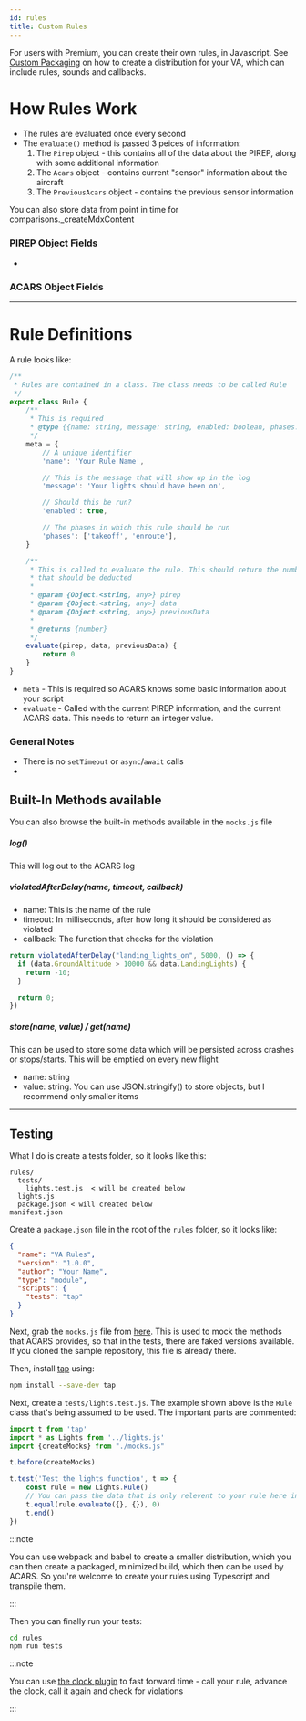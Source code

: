 ```yaml
---
id: rules
title: Custom Rules
---
```


For users with Premium, you can create their own rules, in Javascript. See [Custom Packaging](custom_packaging) on how to create a distribution for your VA, which can include rules, sounds and callbacks.

# How Rules Work

- The rules are evaluated once every second
- The `evaluate()` method is passed 3 peices of information:
  1. The `Pirep` object - this contains all of the data about the PIREP, along with some additional information
  1. The `Acars` object - contains current "sensor" information about the aircraft
  1. The `PreviousAcars` object - contains the previous sensor information

You can also store data from point in time for comparisons._createMdxContent

### PIREP Object Fields

-

### ACARS Object Fields

---

# Rule Definitions

A rule looks like:

```js
/**
 * Rules are contained in a class. The class needs to be called Rule
 */
export class Rule {
    /**
     * This is required
     * @type {{name: string, message: string, enabled: boolean, phases: string[]}}
     */
    meta = {
        // A unique identifier
        'name': 'Your Rule Name',

        // This is the message that will show up in the log
        'message': 'Your lights should have been on',

        // Should this be run?
        'enabled': true,

        // The phases in which this rule should be run
        'phases': ['takeoff', 'enroute'],
    }

    /**
     * This is called to evaluate the rule. This should return the number of points
     * that should be deducted
     *
     * @param {Object.<string, any>} pirep
     * @param {Object.<string, any>} data
     * @param {Object.<string, any>} previousData
     *
     * @returns {number}
     */
    evaluate(pirep, data, previousData) {
        return 0
    }
}
```

- `meta` - This is required so ACARS knows some basic information about your script
- `evaluate` - Called with the current PIREP information, and the current ACARS data. This needs to return an integer value.

### General Notes

- There is no `setTimeout` or `async`/`await` calls
-

## Built-In Methods available

You can also browse the built-in methods available in the `mocks.js` file

##### log()

This will log out to the ACARS log

##### violatedAfterDelay(name, timeout, callback)

- name: This is the name of the rule
- timeout: In milliseconds, after how long it should be considered as violated
- callback: The function that checks for the violation

```js
return violatedAfterDelay("landing_lights_on", 5000, () => {
  if (data.GroundAltitude > 10000 && data.LandingLights) {
    return -10;
  }

  return 0;
})
```

##### store(name, value) / get(name)

This can be used to store some data which will be persisted across crashes or stops/starts. This will be emptied on every new flight

- name: string
- value: string. You can use JSON.stringify() to store objects, but I recommend only smaller items

---

## Testing

What I do is create a tests folder, so it looks like this:

```
rules/
  tests/
    lights.test.js  < will be created below
  lights.js
  package.json < will created below
manifest.json
```

Create a `package.json` file in the root of the `rules` folder, so it looks like:

```json
{
  "name": "VA Rules",
  "version": "1.0.0",
  "author": "Your Name",
  "type": "module",
  "scripts": {
    "tests": "tap"
  }
}
```

Next, grab the `mocks.js` file from [here](). This is used to mock the methods that ACARS provides, so that in the tests, there are faked versions available. If you cloned the sample repository, this file is already there.

Then, install [tap](https://node-tap.org) using:

```bash
npm install --save-dev tap
```

Next, create a `tests/lights.test.js`. The example shown above is the `Rule` class that's being assumed to be used. The important parts are commented:

```js
import t from 'tap'
import * as Lights from '../lights.js'
import {createMocks} from "./mocks.js"

t.before(createMocks)

t.test('Test the lights function', t => {
    const rule = new Lights.Rule()
    // You can pass the data that is only relevent to your rule here in the PIREP and Data objects
    t.equal(rule.evaluate({}, {}), 0)
    t.end()
})
```

:::note

You can use webpack and babel to create a smaller distribution, which you can then create a packaged, minimized build, which then can be used by ACARS. So you're welcome to create your rules using Typescript and transpile them.

:::

Then you can finally run your tests:

```bash
cd rules
npm run tests
```

:::note

You can use [the clock plugin](https://node-tap.org/plugins/clock) to fast forward time - call your rule, advance the clock, call it again and check for violations

:::